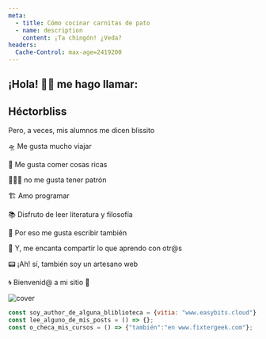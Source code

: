 ```yaml
---
meta:
  - title: Cómo cocinar carnitas de pato
  - name: description
    content: ¡Ta chingón! ¿Veda?
headers:
  Cache-Control: max-age=2419200
---
```



<section className="flex flex-col lg:flex-row items-center justify-center py-20 gap-6 max-w-5xl mx-auto">

<div className="min-w-[50%]">

## ¡Hola! 👋🏼 me hago llamar:

# Héctorbliss

Pero, a veces, mis alumnos me dicen blissito

🛸 Me gusta mucho viajar

🍝 Me gusta comer cosas ricas

👨🏻‍💻 no me gusta tener patrón

🏗 Amo programar

📚 Disfruto de leer literatura y filosofía

📝 Por eso me gusta escribir también

🍱 Y, me encanta compartir lo que aprendo con otr@s

📟 ¡Ah! sí, también soy un artesano web

🌀 Bienvenid@ a mi sitio 👾

</div>

<img
  src="/me_in_venice.jpeg"
  alt="cover"
  className="rounded-2xl mb-8 max-w-[640px]"
/>

</section>
<section className="py-20 max-w-3xl mx-auto">

<Subscriber />

<div className="rounded-2xl overflow-hidden my-6">

```js
const soy_author_de_alguna_bliblioteca = {vitia: "www.easybits.cloud"};
const lee_alguno_de_mis_posts = () => {};
const o_checa_mis_cursos = () => {"también":"en www.fixtergeek.com"};
```

</div>

<section>
  <AllPosts />
</section>

</section>
